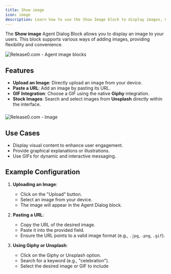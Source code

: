 ```yaml
---
title: Show image
icon: image
description: Learn how to use the Show Image block to display images, GIFs, or stock photos in your agent dialog.
---
```


The **Show image** Agent Dialog Block allows you to display an image to your users. This block supports various ways of adding images, providing flexibility and convenience.

<Frame style={{ maxWidth: '600px' }}>
  <img src="/images/blocks/agent-dialog/image.png" alt="Release0.com - Agent image blocks" />
</Frame>

## Features

- **Upload an Image**: Directly upload an image from your device.
- **Paste a URL**: Add an image by pasting its URL.
- **GIF Integration**: Choose a GIF using the native **Giphy** integration.
- **Stock Images**: Search and select images from **Unsplash** directly within the interface.

###
<Frame style={{ maxWidth: '600px' }}>
  <img src="/images/blocks/agent-dialog/image.gif" alt="Release0.com - Image" />
</Frame>

## Use Cases

- Display visual content to enhance user engagement.
- Provide graphical explanations or illustrations.
- Use GIFs for dynamic and interactive messaging.

## Example Configuration

1. **Uploading an Image**:
   - Click on the "Upload" button.
   - Select an image from your device.
   - The image will appear in the Agent Dialog block.

2. **Pasting a URL**:
   - Copy the URL of the desired image.
   - Paste it into the provided field.
   - Ensure the URL points to a valid image format (e.g., `.jpg`, `.png`, `.gif`).

3. **Using Giphy or Unsplash**:
   - Click on the Giphy or Unsplash option.
   - Search for a keyword (e.g., "celebration").
   - Select the desired image or GIF to include
